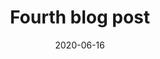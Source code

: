 ---
title: Fourth blog post
slug: fourth-blog-post
date: 2020-06-16
featureImage: plants.jpeg
excerpt: Lorem ipsum dolor sit amet, consectetur adipiscing elit, sed do eiusmod tempor incididunt ut labore et dolore magna aliqua. Auctor augue mauris augue neque gravida in. Facilisis sed odio morbi quis.
---